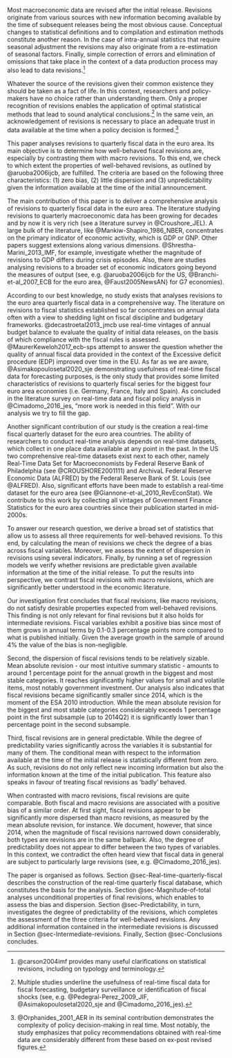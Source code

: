 <!-- 1. Motivation -->

Most macroeconomic data are revised after the initial release. Revisions originate from various sources with new information becoming available by the time of subsequent releases being the most obvious cause. Conceptual changes to statistical definitions and to compilation and estimation methods constitute another reason. In the case of intra-annual statistics that require seasonal adjustment the revisions may also originate from a re-estimation of seasonal factors. Finally, simple correction of errors and elimination of omissions that take place in the context of a data production process may also lead to data revisions.^[@carson2004imf provides many useful clarifications on statistical revisions, including on typology and terminology.]

Whatever the source of the revisions given their common existence they should be taken as a fact of life. In this context, researchers and policy-makers have no choice rather than understanding them. Only a proper recognition of revisions enables the application of optimal statistical methods that lead to sound analytical conclusions.^[Multiple studies underline the usefulness of real-time fiscal data for fiscal forecasting, budgetary surveillance or identification of fiscal shocks (see, e.g. @Pedegral-Perez_2009_JIF, @Asimakopoulosetal2020_sje and @Cimadomo_2016_jes).] In the same vein, an acknowledgement of revisions is necessary to place an adequate trust in data available at the time when a policy decision is formed.^[@Orphanides_2001_AER in its seminal contribution demonstrates the complexity of policy decision-making in real time. Most notably, the study emphasizes that policy recommendations obtained with real-time data are considerably different from these based on ex-post revised figures.]

<!-- 2. Reaserch question -->

This paper analyses revisions to quarterly fiscal data in the euro area. Its main objective is to determine how well-behaved fiscal revisions are, especially by contrasting them with macro revisions. To this end, we check to which extent the properties of well-behaved revisions, as outlined by @aruoba2006ijcb, are fulfilled. The criteria are based on the following three characteristics: (1) zero bias, (2) little dispersion and (3) unpredictability given the information available at the time of the initial announcement. 

<!-- 3. Contributions -->
<!-- 3b. Contributions/ study on the fiscal revisions -->

The main contribution of this paper is to deliver a comprehensive analysis of revisions to quarterly fiscal data in the euro area. The literature studying revisions to quarterly macroeconomic data has been growing for decades and by now it is very rich (see a literature survey in @Croushore_JEL). A large bulk of the literature, like @Mankiw-Shapiro_1986_NBER, concentrates on the primary indicator of economic activity, which is GDP or GNP. Other papers suggest extensions along various dimensions. @Shrestha-Marini_2013_IMF, for example, investigate whether the magnitude of revisions to GDP differs during crisis episodes. Also, there are studies analysing revisions to a broader set of economic indicators going beyond the measures of output (see, e.g.  @aruoba2006ijcb for the US, @Branchi-et-al_2007_ECB for the euro area, @Faust2005NewsAN} for G7 economies).

According to our  best knowledge, no study exists that analyses revisions to the euro area quarterly fiscal data in a comprehensive way. The literature on revisions to fiscal statistics established so far concentrates on annual data often with a view to shedding light on fiscal discipline and budgetary frameworks. @decastroetal2013_jmcb use real-time vintages of annual budget balance to evaluate the quality of initial data releases, on the basis of which compliance with the fiscal rules is assessed. @MaurerKeweloh2017_ecb-sps attempt to answer the question whether the quality of annual fiscal data provided in the context of the Excessive deficit procedure (EDP) improved over time in the EU. As far as we are aware, @Asimakopoulosetal2020_sje demonstrating usefulness of real-time fiscal data for forecasting purposes, is the only study that provides some limited characteristics of revisions to quarterly fiscal series for the biggest four euro area economies (i.e. Germany, France, Italy and Spain). As concluded in the literature survey on real-time data and fiscal policy analysis in @Cimadomo_2016_jes, "more work is needed in this field". With our analysis we try to fill the gap.

<!-- 3b. Contributions/ creation of another real-time datasest -->

Another significant contribution of our study is the creation a real-time fiscal quarterly dataset for the euro area countries. The ability of researchers to conduct real-time analysis depends on real-time datasets, which collect in one place data available at any point in the past. In the US two comprehensive real-time datasets exist next to each other, namely Real-Time Data Set for Macroeconomists by Federal Reserve Bank of Philadelphia (see @CROUSHORE2001111) and ArchivaL Federal Reserve Economic Data (ALFRED) by the Federal Reserve Bank of St. Louis (see @ALFRED). Also, significant efforts have been made to establish a real-time dataset for the euro area (see @Giannone-et-al_2010_RevEconStat). We contribute to this work by collecting all vintages of Government Finance Statistics for the euro area countries since their publication started in mid-2000s.

<!-- Reference to Stierholz has no date but this is fine; the lack of date is abbreviated by n.d. both in the bibliography and as a reference. -->

<!-- 4. Methods -->

To answer our research question, we derive a broad set of statistics that allow us to assess all three requirements for well-behaved revisions. To this end, by calculating the mean of revisions we check the degree of a bias across fiscal variables. Moreover, we assess the extent of dispersion in revisions using several indicators. Finally, by running a set of regression models we verify whether revisions are predictable given available information at the time of the initial release. To put the results into perspective, we contrast fiscal revisions with macro revisions, which are significantly better understood in the economic literature.

<!-- 5. Results -->

Our investigation first concludes that fiscal revisions, like macro revisions, do not satisfy desirable properties expected from well-behaved revisions. This finding is not only relevant for final revisions but it also holds for intermediate revisions. Fiscal variables exhibit a positive bias since most of them grows in annual terms by 0.1-0.3 percentage points more compared to what is published initially. Given the average growth in the sample of around 4% the value of the bias is non-negligible.

Second, the dispersion of fiscal revisions tends to be relatively sizable. Mean absolute revision - our most intuitive summary statistic - amounts to around 1 percentage point for the annual growth in the biggest and most stable categories. It reaches significantly higher values for small and volatile items, most notably government investment. Our analysis also indicates that fiscal revisions became significantly smaller since 2014, which is the moment of the ESA 2010 introduction. While the mean absolute revision for the biggest and most stable categories considerably exceeds 1 percentage point in the first subsample (up to 2014Q2) it is significantly lower than 1 percentage point in the second subsample.

Third, fiscal revisions are in general predictable. While the degree of predictability varies significantly across the variables it is substantial for many of them. The conditional mean with respect to the information available at the time of the initial release is statistically different from zero. As such, revisions do not only reflect new incoming information but also the information known at the time of the initial publication. This feature also speaks in favour of treating fiscal revisions as 'badly' behaved.

When contrasted with macro revisions, fiscal revisions are quite comparable. Both fiscal and macro revisions are associated with a positive bias of a similar order. At first sight, fiscal revisions appear to be significantly more dispersed than macro revisions, as measured by the mean absolute revision, for instance. We document, however, that since 2014, when the magnitude of fiscal revisions narrowed down considerably, both types are revisions are in the same ballpark. Also, the degree of predictability does not appear to differ between the two types of variables. In this context, we contradict the often heard view that fiscal data in general are subject to particularly large revisions (see, e.g. @Cimadomo_2016_jes).

<!-- 6. Road map -->

The paper is organised as follows. Section @sec-Real-time-quarterly-fiscal describes the construction of the real-time quarterly fiscal database, which constitutes the basis for the analysis.
Section @sec-Magnitude-of-total analyses unconditional properties of final revisions, which enables to assess the bias and dispersion. Section @sec-Predictability, in turn, investigates the degree of predictability of the revisions, which completes the assessment of the three criteria for well-behaved revisions. Any additional information contained in the intermediate revisions is discussed in Section @sec-Intermediate-revisions. Finally, Section @sec-Conclusions concludes.
